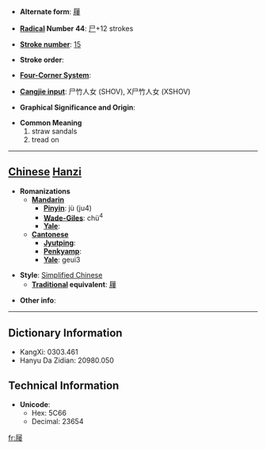 * '''Alternate form''': [[屨]]

* '''[[Wiktionary:Chinese radical index| Radical]] Number 44''': [[Wiktionary:Chinese radical index 尸|尸]]+12 strokes

* '''[[Wiktionary:Chinese total strokes index|Stroke number]]''': [[Wiktionary:Chinese total strokes index 15|15]]

* '''Stroke order''': 

* '''[[Wiktionary:Chinese four corner index|Four-Corner System]]''': 

* '''[[Wiktionary:Chinese Cangjie index|Cangjie input]]''': 尸竹人女 (SHOV), X尸竹人女 (XSHOV)

* '''Graphical Significance and Origin''': 

* '''Common Meaning'''
*#straw sandals
*# tread on


----

== [[Chinese]] [[Hanzi]] ==

* '''Romanizations'''
** '''[[Mandarin]]'''
*** '''[[Pinyin]]''': jù (ju4)
*** '''[[Wade-Giles]]''': chü<sup>4</sup>
*** '''[[Yale]]''': 
** '''[[Cantonese]]'''
*** '''[[Jyutping]]''':
*** '''[[Penkyamp]]''': 
*** '''[[Yale]]''': geui3

* '''Style''': [[Simplified Chinese]] 
** '''[[Traditional Chinese|Traditional]] equivalent''': [[屨]]

* '''Other info''': 

----

== Dictionary Information ==

* KangXi: 0303.461
* Hanyu Da Zidian: 20980.050

== Technical Information ==

* '''Unicode''':
** Hex: 5C66
** Decimal: 23654

[[fr:屦]]